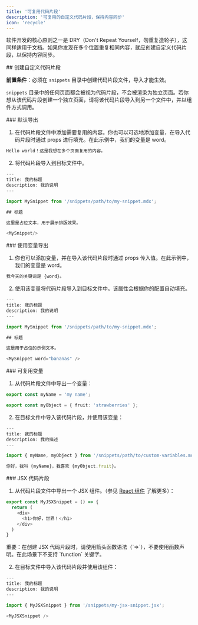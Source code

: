 ```yaml
---
title: '可复用代码片段'
description: '可复用的自定义代码片段，保持内容同步'
icon: 'recycle'
---
```


软件开发的核心原则之一是 DRY（Don&#39;t Repeat Yourself，勿重复造轮子），这同样适用于文档。如果你发现在多个位置重复相同内容，就应创建自定义代码片段，以保持内容同步。

<div id="creating-a-custom-snippet">
  ## 创建自定义代码片段
</div>

**前置条件**：必须在 `snippets` 目录中创建代码片段文件，导入才能生效。

`snippets` 目录中的任何页面都会被视为代码片段，不会被渲染为独立页面。若你想从该代码片段创建一个独立页面，请将该代码片段导入到另一个文件中，并以组件方式调用。

<div id="default-export">
  ### 默认导出
</div>

1. 在代码片段文件中添加需要复用的内容。你也可以可选地添加变量，在导入代码片段时通过 props 进行填充。在此示例中，我们的变量是 word。

```typescript snippets/my-snippet.mdx
Hello world！这是我想在多个页面复用的内容。 
```

2. 将代码片段导入到目标文件中。

```typescript 目标文件.mdx
---
title: 我的标题
description: 我的说明
---

import MySnippet from '/snippets/path/to/my-snippet.mdx';

## 标题

这里是占位文本，用于展示排版效果。

<MySnippet/>

```

<div id="exporting-with-variables">
  ### 使用变量导出
</div>

1. 你也可以添加变量，并在导入该代码片段时通过 props 传入值。在此示例中，我们的变量是 word。

```typescript snippets/my-snippet.mdx
我今天的关键词是 {word}。
```

2. 使用该变量将代码片段导入到目标文件中。该属性会根据你的配置自动填充。

```typescript destination-file.mdx
---
title: 我的标题
description: 我的说明
---

import MySnippet from '/snippets/path/to/my-snippet.mdx';

## 标题

这是用于占位的示例文本。

<MySnippet word="bananas" />

```

<div id="reusable-variables">
  ### 可复用变量
</div>

1. 从代码片段文件中导出一个变量：

```typescript snippets/path/to/custom-variables.mdx
export const myName = 'my name';

export const myObject = { fruit: 'strawberries' };
```

2. 在目标文件中导入该代码片段，并使用该变量：

```typescript destination-file.mdx
---
title: 我的标题
description: 我的描述
---

import { myName, myObject } from '/snippets/path/to/custom-variables.mdx';

你好，我叫 {myName}，我喜欢 {myObject.fruit}。
```

<div id="jsx-snippets">
  ### JSX 代码片段
</div>

1. 从代码片段文件中导出一个 JSX 组件。（参见 [React 组件](/zh/zh/react-components) 了解更多）：

```js icon=square-js snippets/my-jsx-snippet.jsx
export const MyJSXSnippet = () => {
  return (
    <div>
      <h1>你好，世界！</h1>
    </div>
  )
}
```

<Note>
  重要：在创建 JSX 代码片段时，请使用箭头函数语法（`=>`），不要使用函数声明。在此场景下不支持 `function` 关键字。
</Note>

2. 在目标文件中导入该代码片段并使用该组件：

```typescript destination-file.mdx
---
title: 我的标题
description: 我的说明
---

import { MyJSXSnippet } from '/snippets/my-jsx-snippet.jsx';

<MyJSXSnippet />
```